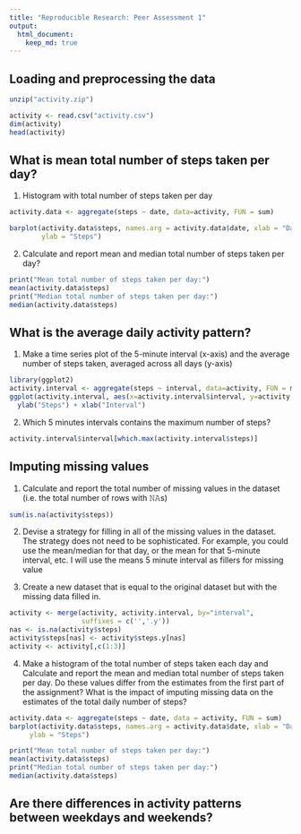 ```yaml
---
title: "Reproducible Research: Peer Assessment 1"
output: 
  html_document:
    keep_md: true
---
```



## Loading and preprocessing the data
```r
unzip("activity.zip")

activity <- read.csv("activity.csv")
dim(activity)
head(activity)

```


## What is mean total number of steps taken per day?

1) Histogram with total number of steps taken per day

```r
activity.data <- aggregate(steps ~ date, data=activity, FUN = sum)

barplot(activity.data$steps, names.arg = activity.data$date, xlab = "Date",
        ylab = "Steps")
```

2) Calculate and report mean and median total number of steps taken per day?

```r
print("Mean total number of steps taken per day:")
mean(activity.data$steps)
print("Median total number of steps taken per day:")
median(activity.data$steps)
```


## What is the average daily activity pattern?
1) Make a time series plot of the 5-minute interval (x-axis) and the average number of steps taken, averaged across all days (y-axis)

```r
library(ggplot2)
activity.interval <- aggregate(steps ~ interval, data=activity, FUN = mean)
ggplot(activity.interval, aes(x=activity.interval$interval, y=activity.interval$steps)) + geom_line()+
  ylab("Steps") + xlab("Interval")
```

2) Which 5 minutes intervals contains the maximum number of steps?

```r
activity.interval$interval[which.max(activity.interval$steps)]

```

## Imputing missing values

1) Calculate and report the total number of missing values in the dataset (i.e. the total number of rows with 𝙽𝙰s)
```r
sum(is.na(activity$steps))
```

2) Devise a strategy for filling in all of the missing values in the dataset. The strategy does not need to be sophisticated. For example, you could use the mean/median for that day, or the mean for that 5-minute interval, etc.
I will use the means 5 minute interval as fillers for missing value

3) Create a new dataset that is equal to the original dataset but with the missing data filled in.
```r
activity <- merge(activity, activity.interval, by="interval",
                  suffixes = c('','.y'))
nas <- is.na(activity$steps)
activity$steps[nas] <- activity$steps.y[nas]  
activity <- activity[,c(1:3)]

```

4) Make a histogram of the total number of steps taken each day and Calculate and report the mean and median total number of steps taken per day. Do these values differ from the estimates from the first part of the assignment? What is the impact of imputing missing data on the estimates of the total daily number of steps?
```r
activity.data <- aggregate(steps ~ date, data = activity, FUN = sum)
barplot(activity.data$steps, names.arg = activity.data$date, xlab = "Data",
     ylab = "Steps")
```

```r
print("Mean total number of steps taken per day:")
mean(activity.data$steps)
print("Median total number of steps taken per day:")
median(activity.data$steps)
```

## Are there differences in activity patterns between weekdays and weekends?
